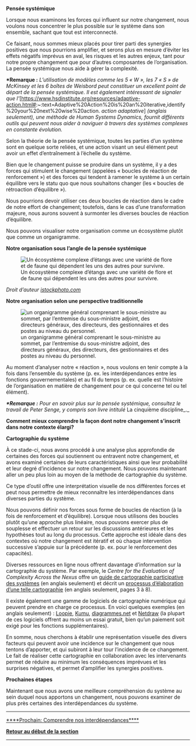 '''Pensée systémique'''

Lorsque nous examinons les forces qui influent sur notre changement, nous voulons nous concentrer le plus possible sur le système dans son ensemble, sachant que tout est interconnecté.

Ce faisant, nous sommes mieux placés pour tirer parti des synergies positives que nous pourrions amplifier, et serons plus en mesure d’éviter les effets négatifs imprévus en aval, les risques et les autres enjeux, tant pour notre propre changement que pour d’autres composantes de l’organisation. La pensée systémique nous aide à gérer la complexité.

'''*Remarque :''' ''L’utilisation de modèles comme les 5 « W », les 7 « S » de McKinsey et les 6 boîtes de Weisbord peut constituer un excellent point de départ de la pensée systémique. Il est également intéressant de signaler que l’''[https://www.hsdinstitute.org/resources/adaptive-action.html#:~:text=Adaptive%20Action%20is%20an%20iterative,identify%20your%20next%20wise%20action. ''action adaptative''] ''(anglais seulement), une méthode de Human Systems Dynamics, fournit différents outils qui peuvent nous aider à naviguer à travers des systèmes complexes en constante évolution.''

Selon la théorie de la pensée systémique, toutes les parties d’un système sont en quelque sorte reliées, et une action visant un seul élément peut avoir un effet d’entraînement à l’échelle du système.

Bien que le changement puisse se produire dans un système, il y a des forces qui stimulent le changement (appelées « boucles de réaction de renforcement ») et des forces qui tendent à ramener le système à un certain équilibre vers le statu quo que nous souhaitons changer (les « boucles de rétroaction d’équilibre »).

Nous pourrions devoir utiliser ces deux boucles de réaction dans le cadre de notre effort de changement; toutefois, dans le cas d’une transformation majeure, nous aurons souvent à surmonter les diverses boucles de réaction d’équilibre.

Nous pouvons visualiser notre organisation comme un écosystème plutôt que comme un organigramme.

'''Notre organisation sous l’angle de la pensée systémique'''

<div class="figure">

[[File:FLC-Ecosystem.jpg|Un écosystème complexe d’étangs avec une variété de flore et de faune qui dépendent les uns des autres pour survivre.]]

</div>
''Droit d’auteur'' [[Users/ferrarar/AppData/Roaming/OpenText/OTEdit/EC_TPSGC-PWGSC/c304185844/istockphoto.com|''istockphoto.com'']]

'''Notre organisation selon une perspective traditionnelle'''

<div class="figure">

[[File:FLC-organigramme-traditionelle-1024x426.png|un organigramme général comprenant le sous-ministre au sommet, par l’entremise du sous-ministre adjoint, des directeurs généraux, des directeurs, des gestionnaires et des postes au niveau du personnel.]]

</div>
Au moment d’analyser notre « réaction », nous voulons en tenir compte à la fois dans l’ensemble du système (p. ex. les interdépendances entre les fonctions gouvernementales) et au fil du temps (p. ex. quelle est l’histoire de l’organisation en matière de changement pour ce qui concerne tel ou tel élément).

'''''*Remarque :''''' ''Pour en savoir plus sur la pensée systémique, consultez le travail de Peter Senge, y compris son livre intitulé'' La cinquième discipline_._

'''Comment mieux comprendre la façon dont notre changement s’inscrit dans notre contexte élargi?'''

'''Cartographie du système'''

À ce stade-ci, nous avons procédé à une analyse plus approfondie de certaines des forces qui soutiennent ou entravent notre changement, et avons examiné certaines de leurs caractéristiques ainsi que leur probabilité et leur degré d’incidence sur notre changement. Nous pouvons maintenant aller un peu plus loin au moyen de la méthode de cartographie du système.

Ce type d’outil offre une interprétation visuelle de nos différentes forces et peut nous permettre de mieux reconnaître les interdépendances dans diverses parties du système.

Nous pouvons définir nos forces sous forme de boucles de réaction (à la fois de renforcement et d’équilibre). Lorsque nous utilisons des boucles plutôt qu’une approche plus linéaire, nous pouvons exercer plus de souplesse et effectuer un retour sur les discussions antérieures et les hypothèses tout au long du processus. Cette approche est idéale dans des contextes où notre changement est itératif et où chaque intervention successive s’appuie sur la précédente (p. ex. pour le renforcement des capacités).

Diverses ressources en ligne nous offrent davantage d’information sur la cartographie du système. Par exemple, le ''Centre for the Evaluation of Complexity Across the Nexus'' offre un [https://www.cecan.ac.uk/wp-content/uploads/2020/09/PSM-Workshop-method.pdf guide de cartographie participative des systèmes] (en anglais seulement) et décrit un [https://www.cecan.ac.uk/wp-content/uploads/2022/03/How-to-design-a-PSM-process-Final.pdf processus d’élaboration d’une telle cartographie] (en anglais seulement, pages 3 à 8).

Il existe également une gamme de logiciels de cartographie numérique qui peuvent prendre en charge ce processus. En voici quelques exemples (en anglais seulement) : [https://ncase.me/loopy/ Loopie], [https://kumu.io/ Kumu], [https://www.diagrams.net/ diagrammes.net] et [https://sites.google.com/site/netdrawsoftware/download Netdraw] (la plupart de ces logiciels offrent au moins un essai gratuit, bien qu’un paiement soit exigé pour les fonctions supplémentaires).

En somme, nous cherchons à établir une représentation visuelle des divers facteurs qui peuvent avoir une incidence sur le changement que nous tentons d’apporter, et qui subiront à leur tour l’incidence de ce changement. Le fait de réaliser cette cartographie en collaboration avec les intervenants permet de réduire au minimum les conséquences imprévues et les surprises négatives, et permet d’amplifier les synergies positives.

'''Prochaines étapes'''

Maintenant que nous avons une meilleure compréhension du système au sein duquel nous apportons un changement, nous pouvons examiner de plus près certaines des interdépendances du système.


-----

[https://articles.alpha.canada.ca/framework-for-leading-change/fr/comprendre-nos-interdependances/ ****Prochain: Comprendre nos interdépendances****]

[https://articles.alpha.canada.ca/framework-for-leading-change/fr/comprendre-notre-contexte/ '''Retour au début de la section''']


-----
